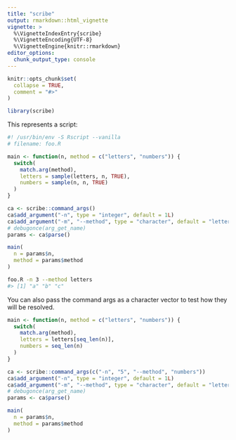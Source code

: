 ```yaml
---
title: "scribe"
output: rmarkdown::html_vignette
vignette: >
  %\VignetteIndexEntry{scribe}
  %\VignetteEncoding{UTF-8}
  %\VignetteEngine{knitr::rmarkdown}
editor_options: 
  chunk_output_type: console
---
```


```r
knitr::opts_chunk$set(
  collapse = TRUE,
  comment = "#>"
)
```

```r
library(scribe)
```

This represents a script:

```r
#! /usr/bin/env -S Rscript --vanilla
# filename: foo.R

main <- function(n, method = c("letters", "numbers")) {
  switch(
    match.arg(method),
    letters = sample(letters, n, TRUE),
    numbers = sample(n, n, TRUE)
  )
}

ca <- scribe::command_args()
ca$add_argument("-n", type = "integer", default = 1L)
ca$add_argument("-m", "--method", type = "character", default = "letters")
# debugonce(arg_get_name)
params <- ca$parse()

main(
  n = params$n,
  method = params$method
)
```

```sh
foo.R -n 3 --method letters
#> [1] "a" "b" "c"
```

You can also pass the command args as a character vector to test how they will be resolved.

```r
main <- function(n, method = c("letters", "numbers")) {
  switch(
    match.arg(method),
    letters = letters[seq_len(n)],
    numbers = seq_len(n)
  )
}

ca <- scribe::command_args(c("-n", "5", "--method", "numbers"))
ca$add_argument("-n", type = "integer", default = 1L)
ca$add_argument("-m", "--method", type = "character", default = "letters")
# debugonce(arg_get_name)
params <- ca$parse()

main(
  n = params$n,
  method = params$method
)
```

